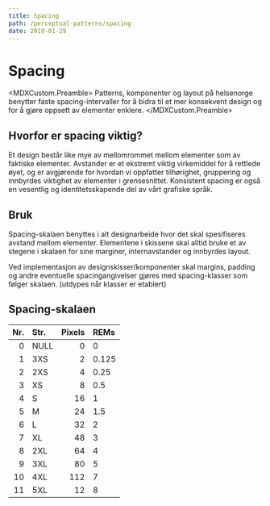 ```yaml
---
title: Spacing
path: /perceptual-patterns/spacing
date: 2019-01-29
---
```



# Spacing
<MDXCustom.Preamble>
Patterns, komponenter og layout på helsenorge benytter faste spacing-intervaller for å bidra til et mer konsekvent design og for å gjøre oppsett av elementer enklere.
</MDXCustom.Preamble>

## Hvorfor er spacing viktig?

Et design består like mye av mellomrommet mellom elementer som av faktiske elementer. Avstander er et ekstremt viktig virkemiddel for å rettlede øyet, og er avgjørende for hvordan vi oppfatter tilhørighet, gruppering og innbyrdes viktighet av elementer i grensesnittet. Konsistent spacing er også en vesentlig og identitetsskapende del av vårt grafiske språk.

## Bruk

Spacing-skalaen benyttes i alt designarbeide hvor det skal spesifiseres avstand mellom elementer. Elementene i skissene skal alltid bruke et av stegene i skalaen for sine marginer, internavstander og innbyrdes layout.

Ved implementasjon av designskisser/komponenter skal margins, padding og andre eventuelle spacingangivelser gjøres med spacing-klasser som følger skalaen. (utdypes når klasser er etablert)


## Spacing-skalaen

|  Nr. | Str. | Pixels | REMs  |
| ---: | :--- | -----: | :---- |
|    0 | NULL |      0 | 0     |
|    1 | 3XS  |      2 | 0.125 |
|    2 | 2XS  |      4 | 0.25  |
|    3 | XS   |      8 | 0.5   |
|    4 | S    |     16 | 1     |
|    5 | M    |     24 | 1.5   |
|    6 | L    |     32 | 2     |
|    7 | XL   |     48 | 3     |
|    8 | 2XL  |     64 | 4     |
|    9 | 3XL  |     80 | 5     |
|   10 | 4XL  |    112 | 7     |
|   11 | 5XL  |     12 | 8     |



